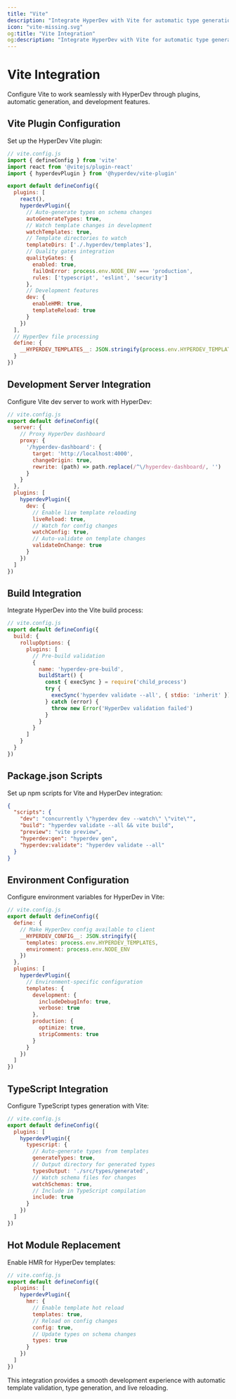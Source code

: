 ```yaml
---
title: "Vite"
description: "Integrate HyperDev with Vite for automatic type generation, template watching, and quality gates."
icon: "vite-missing.svg"
og:title: "Vite Integration"
og:description: "Integrate HyperDev with Vite for automatic type generation, template watching, and quality gates."
---
```


# Vite Integration

Configure Vite to work seamlessly with HyperDev through plugins, automatic generation, and development features.

## Vite Plugin Configuration

Set up the HyperDev Vite plugin:

```javascript
// vite.config.js
import { defineConfig } from 'vite'
import react from '@vitejs/plugin-react'
import { hyperdevPlugin } from '@hyperdev/vite-plugin'

export default defineConfig({
  plugins: [
    react(),
    hyperdevPlugin({
      // Auto-generate types on schema changes
      autoGenerateTypes: true,
      // Watch template changes in development
      watchTemplates: true,
      // Template directories to watch
      templateDirs: ['./.hyperdev/templates'],
      // Quality gates integration
      qualityGates: {
        enabled: true,
        failOnError: process.env.NODE_ENV === 'production',
        rules: ['typescript', 'eslint', 'security']
      },
      // Development features
      dev: {
        enableHMR: true,
        templateReload: true
      }
    })
  ],
  // HyperDev file processing
  define: {
    __HYPERDEV_TEMPLATES__: JSON.stringify(process.env.HYPERDEV_TEMPLATES)
  }
})
```

## Development Server Integration

Configure Vite dev server to work with HyperDev:

```javascript
// vite.config.js
export default defineConfig({
  server: {
    // Proxy HyperDev dashboard
    proxy: {
      '/hyperdev-dashboard': {
        target: 'http://localhost:4000',
        changeOrigin: true,
        rewrite: (path) => path.replace(/^\/hyperdev-dashboard/, '')
      }
    }
  },
  plugins: [
    hyperdevPlugin({
      dev: {
        // Enable live template reloading
        liveReload: true,
        // Watch for config changes
        watchConfig: true,
        // Auto-validate on template changes
        validateOnChange: true
      }
    })
  ]
})
```

## Build Integration

Integrate HyperDev into the Vite build process:

```javascript
// vite.config.js
export default defineConfig({
  build: {
    rollupOptions: {
      plugins: [
        // Pre-build validation
        {
          name: 'hyperdev-pre-build',
          buildStart() {
            const { execSync } = require('child_process')
            try {
              execSync('hyperdev validate --all', { stdio: 'inherit' })
            } catch (error) {
              throw new Error('HyperDev validation failed')
            }
          }
        }
      ]
    }
  }
})
```

## Package.json Scripts

Set up npm scripts for Vite and HyperDev integration:

```json
{
  "scripts": {
    "dev": "concurrently \"hyperdev dev --watch\" \"vite\"",
    "build": "hyperdev validate --all && vite build",
    "preview": "vite preview",
    "hyperdev:gen": "hyperdev gen",
    "hyperdev:validate": "hyperdev validate --all"
  }
}
```

## Environment Configuration

Configure environment variables for HyperDev in Vite:

```javascript
// vite.config.js
export default defineConfig({
  define: {
    // Make HyperDev config available to client
    __HYPERDEV_CONFIG__: JSON.stringify({
      templates: process.env.HYPERDEV_TEMPLATES,
      environment: process.env.NODE_ENV
    })
  },
  plugins: [
    hyperdevPlugin({
      // Environment-specific configuration
      templates: {
        development: {
          includeDebugInfo: true,
          verbose: true
        },
        production: {
          optimize: true,
          stripComments: true
        }
      }
    })
  ]
})
```

## TypeScript Integration

Configure TypeScript types generation with Vite:

```javascript
// vite.config.js
export default defineConfig({
  plugins: [
    hyperdevPlugin({
      typescript: {
        // Auto-generate types from templates
        generateTypes: true,
        // Output directory for generated types
        typesOutput: './src/types/generated',
        // Watch schema files for changes
        watchSchemas: true,
        // Include in TypeScript compilation
        include: true
      }
    })
  ]
})
```

## Hot Module Replacement

Enable HMR for HyperDev templates:

```javascript
// vite.config.js
export default defineConfig({
  plugins: [
    hyperdevPlugin({
      hmr: {
        // Enable template hot reload
        templates: true,
        // Reload on config changes
        config: true,
        // Update types on schema changes
        types: true
      }
    })
  ]
})
```

This integration provides a smooth development experience with automatic template validation, type generation, and live reloading.